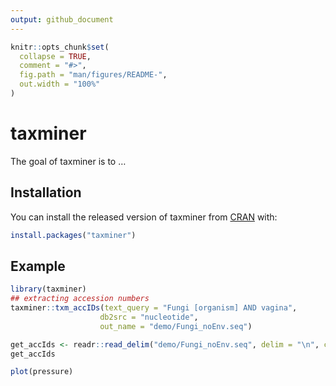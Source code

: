 ```yaml
---
output: github_document
---
```


<!-- README.md is generated from README.Rmd. Please edit that file -->

```r
knitr::opts_chunk$set(
  collapse = TRUE,
  comment = "#>",
  fig.path = "man/figures/README-",
  out.width = "100%"
)
```

# taxminer

<!-- badges: start -->
<!-- badges: end -->

The goal of taxminer is to ...

## Installation

You can install the released version of taxminer from [CRAN](https://CRAN.R-project.org) with:

``` r
install.packages("taxminer")
```

## Example


```r
library(taxminer)
## extracting accession numbers
taxminer::txm_accIDs(text_query = "Fungi [organism] AND vagina",
                    db2src = "nucleotide",
                    out_name = "demo/Fungi_noEnv.seq")
```


```r
get_accIds <- readr::read_delim("demo/Fungi_noEnv.seq", delim = "\n", col_names = "AccIDs", col_types = readr::cols(AccIDs = readr::col_character()))
get_accIds
```


```r
plot(pressure)
```

